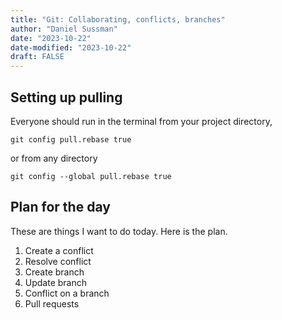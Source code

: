 ```yaml
---
title: "Git: Collaborating, conflicts, branches"
author: "Daniel Sussman"
date: "2023-10-22"
date-modified: "2023-10-22"
draft: FALSE
---
```


## Setting up pulling

Everyone should run in the terminal from your project directory,

```
git config pull.rebase true
```

or from any directory

```
git config --global pull.rebase true
```


## Plan for the day

These are things I want to do today.
Here is the plan.

1. Create a conflict
2. Resolve conflict
3. Create branch
4. Update branch
5. Conflict on a branch
6. Pull requests


